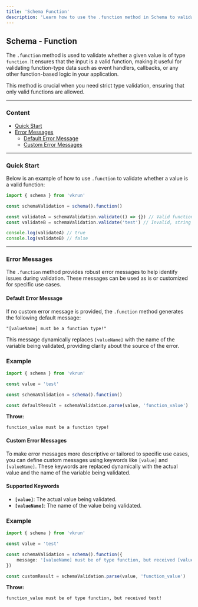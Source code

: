 ```yaml
---
title: 'Schema Function'
description: 'Learn how to use the .function method in Schema to validate function values precisely and efficiently.'
---
```


## Schema - Function

The `.function` method is used to validate whether a given value is of type `function`. It ensures that the input is a valid function, making it useful for validating function-type data such as event handlers, callbacks, or any other function-based logic in your application.

This method is crucial when you need strict type validation, ensuring that only valid functions are allowed.

---

### Content

- [Quick Start](#quick-start)
- [Error Messages](#error-messages)
  - [Default Error Message](#default-error-message)
  - [Custom Error Messages](#custom-error-messages)

---

### Quick Start

Below is an example of how to use `.function` to validate whether a value is a valid function:

```ts
import { schema } from 'vkrun'

const schemaValidation = schema().function()

const validateA = schemaValidation.validate(() => {}) // Valid function
const validateB = schemaValidation.validate('test') // Invalid, string is not a function

console.log(validateA) // true
console.log(validateB) // false
```

---

### Error Messages

The `.function` method provides robust error messages to help identify issues during validation. These messages can be used as is or customized for specific use cases.

#### Default Error Message

If no custom error message is provided, the `.function` method generates the following default message:

```
"[valueName] must be a function type!"
```

This message dynamically replaces `[valueName]` with the name of the variable being validated, providing clarity about the source of the error.

### Example

```ts
import { schema } from 'vkrun'

const value = 'test'

const schemaValidation = schema().function()

const defaultResult = schemaValidation.parse(value, 'function_value')
```

**Throw:**

```
function_value must be a function type!
```

#### Custom Error Messages

To make error messages more descriptive or tailored to specific use cases, you can define custom messages using keywords like `[value]` and `[valueName]`. These keywords are replaced dynamically with the actual value and the name of the variable being validated.

#### Supported Keywords

- **`[value]`**: The actual value being validated.
- **`[valueName]`**: The name of the value being validated.

### Example

```ts
import { schema } from 'vkrun'

const value = 'test'

const schemaValidation = schema().function({
	message: '[valueName] must be of type function, but received [value]!',
})

const customResult = schemaValidation.parse(value, 'function_value')
```

**Throw:**

```
function_value must be of type function, but received test!
```

